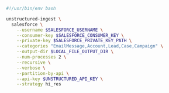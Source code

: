```bash Shell
#!/usr/bin/env bash

unstructured-ingest \
  salesforce \
    --username $SALESFORCE_USERNAME \
    --consumer-key $SALESFORCE_CONSUMER_KEY \
    --private-key $SALESFORCE_PRIVATE_KEY_PATH \
    --categories "EmailMessage,Account,Lead,Case,Campaign" \
    --output-dir $LOCAL_FILE_OUTPUT_DIR \
    --num-processes 2 \
    --recursive \
    --verbose \
    --partition-by-api \
    --api-key $UNSTRUCTURED_API_KEY \
    --strategy hi_res
```
